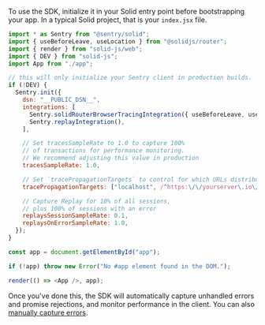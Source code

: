 To use the SDK, initialize it in your Solid entry point before bootstrapping your app. In a typical Solid project, that is your `index.jsx` file.

<SignInNote />

```javascript {filename: index.jsx} {"onboardingOptions": {"performance": "2, 12, 15-22", "session-replay": "13, 23-27"}}
import * as Sentry from "@sentry/solid";
import { useBeforeLeave, useLocation } from "@solidjs/router";
import { render } from "solid-js/web";
import { DEV } from "solid-js";
import App from "./app";

// this will only initialize your Sentry client in production builds.
if (!DEV) {
  Sentry.init({
    dsn: "__PUBLIC_DSN__",
    integrations: [
      Sentry.solidRouterBrowserTracingIntegration({ useBeforeLeave, useLocation }),
      Sentry.replayIntegration(),
    ],

    // Set tracesSampleRate to 1.0 to capture 100%
    // of transactions for performance monitoring.
    // We recommend adjusting this value in production
    tracesSampleRate: 1.0,

    // Set `tracePropagationTargets` to control for which URLs distributed tracing should be enabled
    tracePropagationTargets: ["localhost", /^https:\/\/yourserver\.io\/api/],

    // Capture Replay for 10% of all sessions,
    // plus 100% of sessions with an error
    replaysSessionSampleRate: 0.1,
    replaysOnErrorSampleRate: 1.0,
  });
}

const app = document.getElementById("app");

if (!app) throw new Error("No #app element found in the DOM.");

render(() => <App />, app);
```

Once you've done this, the SDK will automatically capture unhandled errors and promise rejections, and monitor performance in the client. You can also [manually capture errors](/platforms/javascript/guides/solid/usage).
